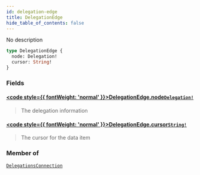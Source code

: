 ```yaml
---
id: delegation-edge
title: DelegationEdge
hide_table_of_contents: false
---
```








No description

```graphql
type DelegationEdge {
  node: Delegation!
  cursor: String!
}
```


### Fields

#### [<code style={{ fontWeight: 'normal' }}>DelegationEdge.<b>node</b></code>](#)<Bullet />[`Delegation!`](/docs/testnet/graphql/objects/delegation) <Badge class="secondary" text="non-null"/> <Badge class="secondary" text="object"/>
> The delegation information
> 

#### [<code style={{ fontWeight: 'normal' }}>DelegationEdge.<b>cursor</b></code>](#)<Bullet />[`String!`](/docs/testnet/graphql/scalars/string) <Badge class="secondary" text="non-null"/> <Badge class="secondary" text="scalar"/>
> The cursor for the data item
> 



### Member of

[`DelegationsConnection`](/docs/testnet/graphql/objects/delegations-connection)  <Badge class="secondary" text="object"/>



